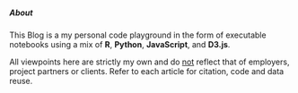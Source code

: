 ##### About 

This Blog is a my personal code playground in the form of executable notebooks using a mix of **R**, **Python**, **JavaScript**, and **D3.js**.

::: {.small .text-shaded .mb-4 .border-bottom}
All viewpoints here are strictly my own and do <u>not</u> reflect that of employers, project partners or clients. Refer to each article for citation, code and data reuse.</p>
:::
